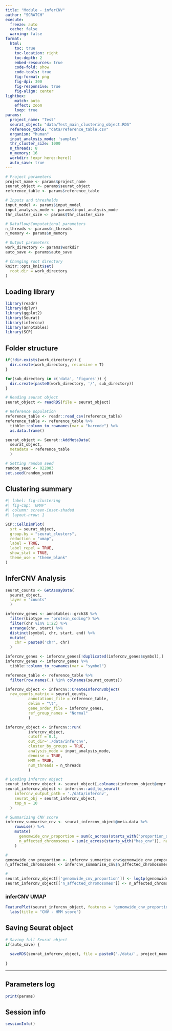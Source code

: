 ```yaml
---
title: "Module - inferCNV"
author: "SCRATCH"
execute:
  freeze: auto
  cache: false
  warning: false
format:
  html:
    toc: true
    toc-location: right
    toc-depth: 2
    embed-resources: true
    code-fold: show
    code-tools: true
    fig-format: png
    fig-dpi: 300
    fig-responsive: true
    fig-align: center
lightbox:
    match: auto
    effect: zoom
    loop: true
params:
  project_name: "Test"
  seurat_object: "data/Test_main_clustering_object.RDS"
  reference_table: "data/reference_table.csv"
  organism: "human"
  input_analysis_mode: 'samples'
  thr_cluster_size: 1000
  n_threads: 8
  n_memory: 16
  workdir: !expr here::here()
  auto_save: true
---
```


```r

# Project parameters 
project_name <- params$project_name
seurat_object <- params$seurat_object
reference_table <- params$reference_table

# Inputs and thresholds
input_model <- params$input_model
input_analysis_mode <- params$input_analysis_mode
thr_cluster_size <- params$thr_cluster_size

# Dataflow/Computational parameters
n_threads <- params$n_threads
n_memory <- params$n_memory

# Output parameters
work_directory <- params$workdir
auto_save <- params$auto_save

# Changing root directory
knitr::opts_knit$set(
  root.dir = work_directory
)

```

## Loading library

```r

library(readr)
library(dplyr)
library(ggplot2)
library(Seurat)
library(infercnv)
library(annotables)
library(SCP)

```

## Folder structure

```r

if(!dir.exists(work_directory)) {
  dir.create(work_directory, recursive = T)
}

for(sub_directory in c('data', 'figures')) {
  dir.create(paste0(work_directory, '/', sub_directory))
}

```

```r

# Reading seurat object
seurat_object <- readRDS(file = seurat_object)

# Reference population
reference_table <- readr::read_csv(reference_table)
reference_table <- reference_table %>%
  tibble::column_to_rownames(var = "barcode") %>%
  as.data.frame()

seurat_object <- Seurat::AddMetaData(
  seurat_object, 
  metadata = reference_table
  )

# Setting random seed
random_seed <- 022003
set.seed(random_seed)

```

## Clustering summary

```r
#| label: fig-clustering
#| fig-cap: 'UMAP'
#| column: screen-inset-shaded
#| layout-nrow: 1

SCP::CellDimPlot(
  srt = seurat_object, 
  group.by = "seurat_clusters",
  reduction = "umap",
  label = TRUE, 
  label_repel = TRUE,
  show_stat = TRUE,
  theme_use = "theme_blank"
)

```
## InferCNV Analysis

```r

seurat_counts <- GetAssayData(
  seurat_object,
  layer = "counts"
  )

```

```r

infercnv_genes <- annotables::grch38 %>%
  filter(biotype == "protein_coding") %>%
  filter(chr %in% 1:22) %>%
  arrange(chr, start) %>%
  distinct(symbol, chr, start, end) %>%
  mutate(
    chr = paste0('chr', chr)
  )

infercnv_genes <- infercnv_genes[!duplicated(infercnv_genes$symbol),]
infercnv_genes <- infercnv_genes %>%
  tibble::column_to_rownames(var = "symbol")

```

```r

reference_table <- reference_table %>%
  filter(row.names(.) %in% colnames(seurat_counts))

```

```r

infercnv_object <- infercnv::CreateInfercnvObject(
  raw_counts_matrix = seurat_counts,
          annotations_file = reference_table,
          delim = "\t",
          gene_order_file = infercnv_genes,
          ref_group_names = "Normal"
          ) 

infercnv_object <- infercnv::run(
          infercnv_object,
          cutoff = 0.1,
          out_dir='./data/infercnv',
          cluster_by_groups = TRUE,
          analysis_mode = input_analysis_mode,
          denoise = TRUE,
          HMM = TRUE,
          num_threads = n_threads
          )

```

```r

# Loading infercnv object
seurat_infercnv_object <- seurat_object[,colnames(infercnv_object@expr.data)]
seurat_infercnv_object <- infercnv::add_to_seurat(
    infercnv_output_path = './data/infercnv',
    seurat_obj = seurat_infercnv_object,
    top_n = 10
  )

# Summarizing CNV score
infercnv_summarise_cnv <- seurat_infercnv_object@meta.data %>%
    rowwise() %>% 
    mutate(
      genomwide_cnv_proportion = sum(c_across(starts_with("proportion_scaled_cnv")), na.rm = TRUE),
      n_affected_chromosomes = sum(c_across(starts_with("has_cnv")), na.rm = TRUE)
    )

# 
genomwide_cnv_proportion <- infercnv_summarise_cnv$genomwide_cnv_proportion
n_affected_chromosomes <- infercnv_summarise_cnv$n_affected_chromosomes

# 
seurat_infercnv_object[['genomwide_cnv_proportion']] <- log1p(genomwide_cnv_proportion)
seurat_infercnv_object[['n_affected_chromosomes']] <- n_affected_chromosomes

```

### inferCNV UMAP

```r

FeaturePlot(seurat_infercnv_object, features = 'genomwide_cnv_proportion') +
  labs(title = "CNV - HMM score")

```

## Saving Seurat object

```r

# Saving full Seurat object
if(auto_save) {
  
  saveRDS(seurat_infercnv_object, file = paste0('./data/', project_name, '_infercnv_meta_object.RDS'))
  
}

```

------------------------------------------------------------------------

## Parameters log

```r

print(params)

```

## Session info

```r

sessionInfo()

```
